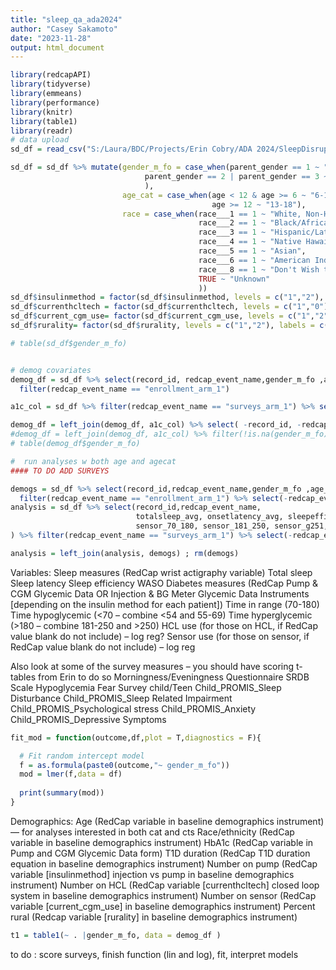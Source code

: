 ```yaml
---
title: "sleep_qa_ada2024"
author: "Casey Sakamoto"
date: "2023-11-28"
output: html_document
---
```


```r
library(redcapAPI)
library(tidyverse)
library(emmeans)
library(performance)
library(knitr)
library(table1)
library(readr)
# data upload
sd_df = read_csv("S:/Laura/BDC/Projects/Erin Cobry/ADA 2024/SleepDisruptors QA/SleepDisruptorsInAdo_DATA_2023-11-28_1536.csv")
```


```r
sd_df = sd_df %>% mutate(gender_m_fo = case_when(parent_gender == 1 ~ "Male",
                              parent_gender == 2 | parent_gender == 3 ~"Female/Other"
                              ),
                         age_cat = case_when(age < 12 & age >= 6 ~ "6-12",
                                             age >= 12 ~ "13-18"),
                         race = case_when(race___1 == 1 ~ "White, Non-Hispanic",
                                          race___2 == 1 ~ "Black/African American",
                                          race___3 == 1 ~ "Hispanic/Latino",
                                          race___4 == 1 ~ "Native Hawaiian/Pacific Islander",
                                          race___5 == 1 ~ "Asian",
                                          race___6 == 1 ~ "American Indian/Alaskan Native",
                                          race___8 == 1 ~ "Don't Wish to Answer",
                                          TRUE ~ "Unknown"
                                          ))
sd_df$insulinmethod = factor(sd_df$insulinmethod, levels = c("1","2"), labels = c("Injections", "Insulin Pump"))
sd_df$currenthcltech = factor(sd_df$currenthcltech, levels = c("1","0"), labels = c("Yes", "No"))
sd_df$current_cgm_use= factor(sd_df$current_cgm_use, levels = c("1","2"), labels = c("Yes", "No"))
sd_df$rurality= factor(sd_df$rurality, levels = c("1","2"), labels = c("Rural", "Urban"))

# table(sd_df$gender_m_fo)


# demog covariates
demog_df = sd_df %>% select(record_id, redcap_event_name,gender_m_fo ,age, age_cat,race , diabetesduration, insulinmethod, currenthcltech, current_cgm_use, rurality) %>% 
  filter(redcap_event_name == "enrollment_arm_1")

a1c_col = sd_df %>% filter(redcap_event_name == "surveys_arm_1") %>% select(record_id, hba1c) 

demog_df = left_join(demog_df, a1c_col) %>% select( -record_id, -redcap_event_name) %>% filter(!is.na(gender_m_fo)) ; rm(a1c_col)
#demog_df = left_join(demog_df, a1c_col) %>% filter(!is.na(gender_m_fo))
# table(demog_df$gender_m_fo)

#  run analyses w both age and agecat
#### TO DO ADD SURVEYS

demogs = sd_df %>% select(record_id,redcap_event_name,gender_m_fo ,age_cat, currenthcltech, current_cgm_use) %>% 
  filter(redcap_event_name == "enrollment_arm_1") %>% select(-redcap_event_name)
analysis = sd_df %>% select(record_id,redcap_event_name,
                            totalsleep_avg, onsetlatency_avg, sleepefficency_avg, waso_avg,   # sleep meas
                            sensor_70_180, sensor_181_250, sensor_g251, sensor_u54, sensor_55_69 # diab meas
) %>% filter(redcap_event_name == "surveys_arm_1") %>% select(-redcap_event_name)

analysis = left_join(analysis, demogs) ; rm(demogs)
```

Variables:
Sleep measures (RedCap wrist actigraphy variable)
Total sleep
Sleep latency
Sleep efficiency
WASO
Diabetes measures (RedCap Pump & CGM Glycemic Data OR Injection & BG Meter Glycemic Data Instruments [depending on the insulin method for each patient])
Time in range (70-180)
Time hypoglycemic (<70 – combine <54 and 55-69)
Time hyperglycemic (>180 – combine 181-250 and >250)
HCL use (for those on HCL, if RedCap value blank do not include) -- log reg?
Sensor use (for those on sensor, if RedCap value blank do not include) -- log reg

Also look at some of the survey measures – you should have scoring t-tables from Erin to do so
Morningness/Eveningness Questionnaire 
SRDB Scale
Hypoglycemia Fear Survey child/Teen
Child_PROMIS_Sleep Disturbance
Child_PROMIS_Sleep Related Impairment 
Child_PROMIS_Psychological stress
Child_PROMIS_Anxiety
Child_PROMIS_Depressive Symptoms 

```r
fit_mod = function(outcome,df,plot = T,diagnostics = F){

  # Fit random intercept model
  f = as.formula(paste0(outcome,"~ gender_m_fo"))
  mod = lmer(f,data = df)
  
  print(summary(mod))
}


```

Demographics:
Age (RedCap variable in baseline demographics instrument) --- for analyses interested in both cat and cts
Race/ethnicity (RedCap variable in baseline demographics instrument)
HbA1c (RedCap variable in Pump and CGM Glycemic Data form)
T1D duration (RedCap T1D duration equation in baseline demographics instrument) 
Number on pump (RedCap variable [insulinmethod] injection vs pump in baseline demographics instrument)
Number on HCL (RedCap variable [currenthcltech] closed loop system in baseline demographics instrument)
Number on sensor (RedCap variable [current_cgm_use] in baseline demographics instrument)
Percent rural (Redcap variable [rurality] in baseline demographics instrument)

```r
t1 = table1(~ . |gender_m_fo, data = demog_df )
```

to do : score surveys, finish function (lin and log), fit, interpret models
```r


```

